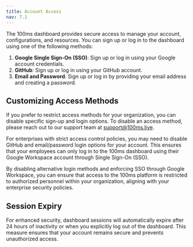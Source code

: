 ```yaml
---
title: Account Access
nav: 7.1
---
```


The 100ms dashboard provides secure access to manage your account, configurations, and resources. You can sign up or log in to the dashboard using one of the following methods:

1. **Google Single Sign-On (SSO)**: Sign up or log in using your Google account credentials. 
2. **GitHub**: Sign up or log in using your GitHub account.
3. **Email and Password**: Sign up or log in by providing your email address and creating a password.

## Customizing Access Methods

If you prefer to restrict access methods for your organization, you can disable specific sign-up and login options. To disable an access method, please reach out to our support team at [support@100ms.live](mailto:support@100ms.live).

For enterprises with strict access control policies, you may need to disable GitHub and email/password login options for your account. This ensures that your employees can only log in to the 100ms dashboard using their Google Workspace account through Single Sign-On (SSO).

By disabling alternative login methods and enforcing SSO through Google Workspace, you can ensure that access to the 100ms platform is restricted to authorized personnel within your organization, aligning with your enterprise security policies.

## Session Expiry

For enhanced security, dashboard sessions will automatically expire after 24 hours of inactivity or when you explicitly log out of the dashboard. This measure ensures that your account remains secure and prevents unauthorized access.